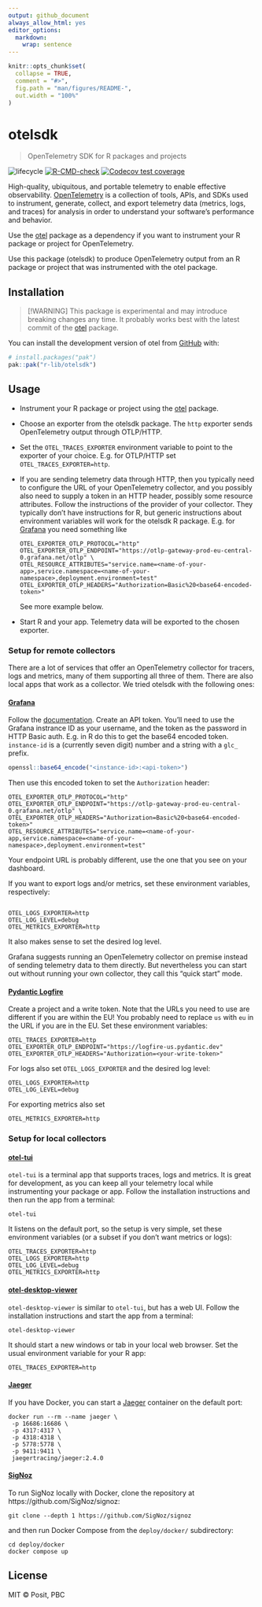 ```yaml
---
output: github_document
always_allow_html: yes
editor_options:
  markdown:
    wrap: sentence
---
```


<!-- README.md is generated from README.Rmd. Please edit that file -->

```r
knitr::opts_chunk$set(
  collapse = TRUE,
  comment = "#>",
  fig.path = "man/figures/README-",
  out.width = "100%"
)
```

# otelsdk

> OpenTelemetry SDK for R packages and projects

<!-- badges: start -->
![lifecycle](https://lifecycle.r-lib.org/articles/figures/lifecycle-experimental.svg)
[![R-CMD-check](https://github.com/r-lib/otelsdk/actions/workflows/R-CMD-check.yaml/badge.svg)](https://github.com/r-lib/otelsdk/actions/workflows/R-CMD-check.yaml)
[![Codecov test coverage](https://codecov.io/gh/r-lib/otelsdk/graph/badge.svg?token=GAqo3S38e7)](https://codecov.io/gh/r-lib/otelsdk)
<!-- badges: end -->

High-quality, ubiquitous, and portable telemetry to enable effective observability. [OpenTelemetry](https://opentelemetry.io/docs/) is a collection of tools, APIs, and SDKs used to instrument, generate, collect, and export telemetry data (metrics, logs, and traces) for analysis in order to understand your software's performance and behavior.

Use the [otel](https://github.com/r-lib/otel) package as a dependency if you want to instrument your R package or project for OpenTelemetry.

Use this package (otelsdk) to produce OpenTelemetry output from an R package or project that was instrumented with the otel package.

## Installation

> [!WARNING]
> This package is experimental and may introduce breaking changes any time.
> It probably works best with the latest commit of the
> [otel](https://github.com/r-lib/otel) package.

You can install the development version of otel from [GitHub](https://github.com/) with:

``` r
# install.packages("pak")
pak::pak("r-lib/otelsdk")
```

## Usage

* Instrument your R package or project using the
  [otel](https://github.com/r-lib/otel) package.
* Choose an exporter from the otelsdk package. The `http` exporter sends
  OpenTelemetry output through OTLP/HTTP.
* Set the `OTEL_TRACES_EXPORTER` environment variable to point to the
  exporter of your choice. E.g. for OTLP/HTTP set `OTEL_TRACES_EXPORTER=http`.
* If you are sending telemetry data through HTTP, then you typically need
  to configure the URL of your OpenTelemetry collector, and you possibly
  also need to supply a token in an HTTP header, possibly some resource
  attributes. Follow the instructions of the provider of your collector.
  They typically don't have instructions for R, but generic instructions
  about environment variables will work for the otelsdk R package. E.g. for
  [Grafana](https://grafana.com/) you need something like
  ```
  OTEL_EXPORTER_OTLP_PROTOCOL="http"
  OTEL_EXPORTER_OTLP_ENDPOINT="https://otlp-gateway-prod-eu-central-0.grafana.net/otlp" \
  OTEL_RESOURCE_ATTRIBUTES="service.name=<name-of-your-app>,service.namespace=<name-of-your-namespace>,deployment.environment=test"
  OTEL_EXPORTER_OTLP_HEADERS="Authorization=Basic%20<base64-encoded-token>"
  ```
  See more example below.
* Start R and your app. Telemetry data will be exported to the chosen exporter.

### Setup for remote collectors

There are a lot of services that offer an OpenTelemetry collector for
tracers, logs and metrics, many of them supporting all three of them.
There are also local apps that work as a collector. We tried otelsdk with
the following ones:

#### [Grafana](https://grafana.com/)

Follow the [documentation](
  https://grafana.com/docs/grafana-cloud/send-data/otlp/send-data-otlp/#manual-opentelemetry-setup-for-advanced-users
).
Create an API token. You'll need to use the Grafana instrance ID as your
username, and the token as the password in HTTP Basic auth. E.g. in R do
this to get the base64 encoded token. `instance-id` is a (currently seven
digit) number and a string with a `glc_` prefix.
```r
openssl::base64_encode("<instance-id>:<api-token>")
```
Then use this encoded token to set the `Authorization` header:
```
OTEL_EXPORTER_OTLP_PROTOCOL="http"
OTEL_EXPORTER_OTLP_ENDPOINT="https://otlp-gateway-prod-eu-central-0.grafana.net/otlp" \
OTEL_EXPORTER_OTLP_HEADERS="Authorization=Basic%20<base64-encoded-token>"
OTEL_RESOURCE_ATTRIBUTES="service.name=<name-of-your-app,service.namespace=<name-of-your-namespace>,deployment.environment=test"
```

Your endpoint URL is probably different, use the one that you see on your
dashboard.

If you want to export logs and/or metrics, set these environment variables,
respectively:
```

OTEL_LOGS_EXPORTER=http
OTEL_LOG_LEVEL=debug
OTEL_METRICS_EXPORTER=http
```
It also makes sense to set the desired log level.

Grafana suggests running an OpenTelemetry collector on premise instead of
sending telemetry data to them directly. But nevertheless you can start out
without running your own collector, they call this "quick start" mode.

#### [Pydantic Logfire](https://pydantic.dev/logfire)

Create a project and a write token. Note that the URLs you need to use
are different if you are within the EU! You probably need to replace `us`
with `eu` in the URL if you are in the EU. Set these environment variables:
```
OTEL_TRACES_EXPORTER=http
OTEL_EXPORTER_OTLP_ENDPOINT="https://logfire-us.pydantic.dev"
OTEL_EXPORTER_OTLP_HEADERS="Authorization=<your-write-token>"
```
For logs also set `OTEL_LOGS_EXPORTER` and the desired log level:
```
OTEL_LOGS_EXPORTER=http
OTEL_LOG_LEVEL=debug
```
For exporting metrics also set
```
OTEL_METRICS_EXPORTER=http
```

### Setup for local collectors

#### [otel-tui](https://github.com/ymtdzzz/otel-tui)

`otel-tui` is a terminal app that supports traces, logs and metrics.
It is great for development, as you can keep all your telemetry local while
instrumenting your package or app. Follow the installation instructions and
then run the app from a terminal:
```
otel-tui
```
It listens on the default port, so the setup is very simple, set these
environment variables (or a subset if you don't want metrics or logs):
```
OTEL_TRACES_EXPORTER=http
OTEL_LOGS_EXPORTER=http
OTEL_LOG_LEVEL=debug
OTEL_METRICS_EXPORTER=http
```

#### [otel-desktop-viewer](https://github.com/CtrlSpice/otel-desktop-viewer)

`otel-desktop-viewer` is similar to `otel-tui`, but has a web UI. Follow
the installation instructions and start the app from a terminal:
```
otel-desktop-viewer
```
It should start a new windows or tab in your local web browser. Set the
usual environment variable for your R app:
```
OTEL_TRACES_EXPORTER=http
```

#### [Jaeger](https://www.jaegertracing.io/)

If you have Docker, you can start a
[Jaeger](https://www.jaegertracing.io/) container on the default port:
```
docker run --rm --name jaeger \
 -p 16686:16686 \
 -p 4317:4317 \
 -p 4318:4318 \
 -p 5778:5778 \
 -p 9411:9411 \
 jaegertracing/jaeger:2.4.0
```

#### [SigNoz](https://github.com/SigNoz/signoz)

To run SigNoz locally with Docker, clone the repository at
https://github.com/SigNoz/signoz:
```
git clone --depth 1 https://github.com/SigNoz/signoz
```
and then run Docker Compose from the `deploy/docker/` subdirectory:
```
cd deploy/docker
docker compose up
```

## License

MIT © Posit, PBC
